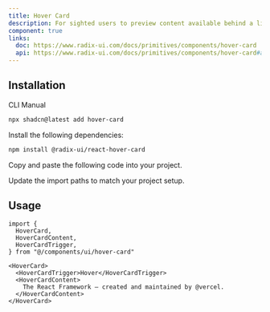 ```yaml
---
title: Hover Card
description: For sighted users to preview content available behind a link.
component: true
links:
  doc: https://www.radix-ui.com/docs/primitives/components/hover-card
  api: https://www.radix-ui.com/docs/primitives/components/hover-card#api-reference
---
```


<ComponentPreview name="hover-card-demo" description="A hover card component" />

## Installation

<CodeTabs>

<TabsList>
  <TabsTrigger value="cli">CLI</TabsTrigger>
  <TabsTrigger value="manual">Manual</TabsTrigger>
</TabsList>
<TabsContent value="cli">

```bash
npx shadcn@latest add hover-card
```

</TabsContent>

<TabsContent value="manual">

<Step>Install the following dependencies:</Step>

```bash
npm install @radix-ui/react-hover-card
```

<Steps>

<Step>Copy and paste the following code into your project.</Step>

<ComponentSource name="hover-card" title="components/ui/hover-card.tsx" />

<Step>Update the import paths to match your project setup.</Step>

</Steps>

</TabsContent>

</CodeTabs>

## Usage

```tsx showLineNumbers
import {
  HoverCard,
  HoverCardContent,
  HoverCardTrigger,
} from "@/components/ui/hover-card"
```

```tsx showLineNumbers
<HoverCard>
  <HoverCardTrigger>Hover</HoverCardTrigger>
  <HoverCardContent>
    The React Framework – created and maintained by @vercel.
  </HoverCardContent>
</HoverCard>
```